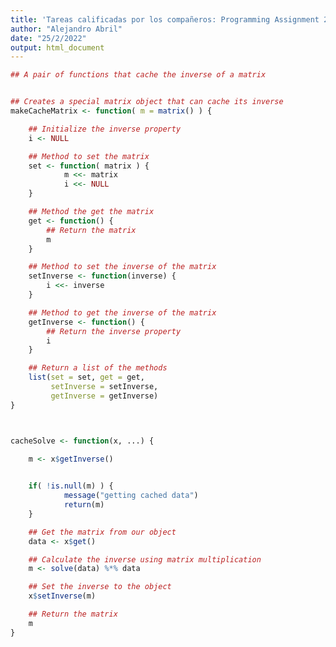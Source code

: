 ---
title: 'Tareas calificadas por los compañeros: Programming Assignment 2: Lexical Scoping'
author: "Alejandro Abril"
date: "25/2/2022"
output: html_document
---

```{r}
## A pair of functions that cache the inverse of a matrix


## Creates a special matrix object that can cache its inverse
makeCacheMatrix <- function( m = matrix() ) {

    ## Initialize the inverse property
    i <- NULL

    ## Method to set the matrix
    set <- function( matrix ) {
            m <<- matrix
            i <<- NULL
    }

    ## Method the get the matrix
    get <- function() {
        ## Return the matrix
        m
    }

    ## Method to set the inverse of the matrix
    setInverse <- function(inverse) {
        i <<- inverse
    }

    ## Method to get the inverse of the matrix
    getInverse <- function() {
        ## Return the inverse property
        i
    }

    ## Return a list of the methods
    list(set = set, get = get,
         setInverse = setInverse,
         getInverse = getInverse)
}



cacheSolve <- function(x, ...) {

    m <- x$getInverse()

 
    if( !is.null(m) ) {
            message("getting cached data")
            return(m)
    }

    ## Get the matrix from our object
    data <- x$get()

    ## Calculate the inverse using matrix multiplication
    m <- solve(data) %*% data

    ## Set the inverse to the object
    x$setInverse(m)

    ## Return the matrix
    m
}
```


